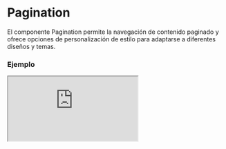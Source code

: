 
# Pagination

El componente Pagination permite la navegación de contenido paginado y ofrece opciones de personalización de estilo para adaptarse a diferentes diseños y temas.

### Ejemplo

<Iframe src="https://fenextjs-component-storybook.vercel.app/iframe.html?args=&id=component-pagination--index&viewMode=story" />

### Importacion

Para importar el componente Pagination, se puede hacer desde fenextjs

```tsx copy
import { Pagination } from "fenextjs";
```

### Parametros

| Parametro | Tipo | Requerido | Default | Descripcion |
| --------- | ---- | --------- | ------- | ----------- |
| className | string | no | '' | Clase CSS para el contenedor principal de la paginación. |
| classNameItemPage | PaginationItemPageClassProps | no | \{\} | Objeto con las clases CSS para personalizar el componente de cada página. |
| classNameNPage | PaginationNPageClassProps | no | \{\} | Objeto con las clases CSS para personalizar el componente de selección de número de página. |
| showItemPage | boolean | no | true | Determina si se debe mostrar el componente de cada página en la paginación. |
| showNPage | boolean | no | true | Determina si se debe mostrar el componente de selección de número de página en la paginación. |
| listNpage | Array\<\{ id: string; text: string \}\> | no | [
                \{ id: "10", text: "10" \},
                \{ id: "20", text: "20" \},
                \{ id: "50", text: "50" \},
                \{ id: "100", text: "100" \},
                \{ id: "all", text: "All" \}
            ] | Lista de opciones de número de página para mostrar en la selección de paginación. |

### Storybook

Para ver el storybook del componente lo puede hacer con este [link](https://fenextjs-component-storybook.vercel.app/?path=/story/component-pagination--index)

### Usos

- Paginación básica

```tsx copy
<Pagination />
```

- Paginación con selección de número de página oculta

```tsx copy
<Pagination showNPage={false} />
```

- Paginación personalizada

```tsx copy
<Pagination className="mi-clase-personalizada" />
```

